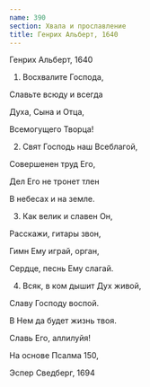```yaml
---
name: 390
section: Хвала и прославление
title: Генрих Альберт, 1640
---
```

Генрих Альберт, 1640


1. Восхвалите Господа,

Славьте всюду и всегда

Духа, Сына и Отца,

Всемогущего Творца!


2. Свят Господь наш Всеблагой,

Совершенен труд Его,

Дел Его не тронет тлен

В небесах и на земле.


3. Как велик и славен Он,

Расскажи, гитары звон,

Гимн Ему играй, орган,

Сердце, песнь Ему слагай.


4. Всяк, в ком дышит Дух живой,

Славу Господу воспой.

В Нем да будет жизнь твоя.

Славь Его, аллилуйя!


На основе Псалма 150,

Эспер Сведберг, 1694
